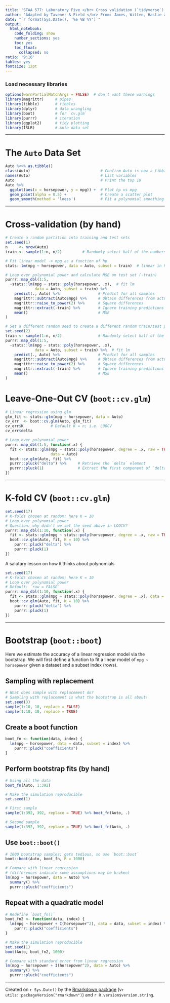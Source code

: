 ```yaml
---
title: 'STAA 577: Laboratory Five </br> Cross validation (`tidyverse`)'
author: 'Adapted by Tavener & Field </br> From: James, Witten, Hastie and Tibshirani'
date: "`r format(Sys.Date(), '%e %B %Y')`"
output:
  html_notebook:
    code_folding: show
    number_sections: yes
    toc: yes
    toc_float:
      collapsed: no
ratio: '9:16'
tables: yes
fontsize: 12pt
---
```



### Load necessary libraries {-}
```r
options(warnPartialMatchArgs = FALSE)  # don't want these warnings
library(magrittr)     # pipes
library(tibble)       # tibbles
library(dplyr)        # data wrangling
library(boot)         # for `cv.glm`
library(purrr)        # iteration
library(ggplot2)      # tidy plotting
library(ISLR)         # Auto data set
```

---------------------------

# The `Auto` Data Set
```r
Auto %<>% as.tibble()
class(Auto)                               # Confirm Auto is now a tibble
names(Auto)                               # List variables
Auto                                      # Print the top 10
Auto %>%                                  
  ggplot(aes(x = horsepower, y = mpg)) +  # Plot hp vs mpg
  geom_point(alpha = 0.5) +               # Create a scatter plot
  geom_smooth(method = 'loess')           # Fit a polynomial smoothing function
```


------------------------------


# Cross-validation (by hand)

```r
# Create a random partition into training and test sets
set.seed(1)
n     <- nrow(Auto)
train <- sample(1:n, n/2)         # Randomly select half of the numbers 1 to n

# Fit linear model -> mpg as a function of hp
stats::lm(mpg ~ horsepower, data = Auto, subset = train)  # linear in horsepower

# Loop over polynomial power and calculate MSE on test set (-train)
purrr::map_dbl(1:5,
  ~stats::lm(mpg ~ stats::poly(horsepower, .x),  # fit lm
             data = Auto, subset = train) %>%  
    predict(., Auto) %>%                 # Predict for all samples
    magrittr::subtract(Auto$mpg) %>%     # Obtain differences from actual values
    magrittr::raise_to_power(2) %>%      # Square differences
    magrittr::extract(-train) %>%        # Ignore training predictions
    mean()                               # MSE
)

# Set a different random seed to create a different random train/test partition
set.seed(2)
train <- sample(1:n, n/2)                # Randomly select half of the numbers 1 to n
purrr::map_dbl(1:5,
  ~stats::lm(mpg ~ stats::poly(horsepower, .x),
             data = Auto, subset = train) %>%  # fit lm
    predict(., Auto) %>%                 # Predict for all samples
    magrittr::subtract(Auto$mpg) %>%     # Obtain differences from actual values
    magrittr::raise_to_power(2) %>%      # Square differences
    magrittr::extract(-train) %>%        # Ignore training predictions
    mean()                               # MSE
)
```



# Leave-One-Out CV (`boot::cv.glm`)


```r
# Linear regression using glm
glm_fit <- stats::glm(mpg ~ horsepower, data = Auto)
cv_err  <- boot::cv.glm(Auto, glm_fit)
cv_err$K            # Default K = n; i.e. LOOCV
cv_err$delta
```

```r
# Loop over polynomial power
purrr::map_dbl(1:5, function(.x) {
  fit <- stats::glm(mpg ~ stats::poly(horsepower, degree = .x, raw = TRUE),
                    data = Auto)
  boot::cv.glm(Auto, fit) %>%
  purrr::pluck("delta") %>%     # Retrieve the `delta` element
  purrr::pluck(1)               # Extract the first component of `delta`
})
```


-------------------------


# K-fold CV (`boot::cv.glm`)
```r
set.seed(17)
# K-folds chosen at random; here K = 10
# Loop over polynomial power
# Question: why didn't we set the seed above in LOOCV?
purrr::map_dbl(1:10, function(.x) {
  fit <- stats::glm(mpg ~ stats::poly(horsepower, degree = .x, raw = TRUE), data = Auto)
  boot::cv.glm(Auto, fit, K = 10) %>%
    purrr::pluck("delta") %>%
    purrr::pluck(1)
})
```

A salutary lesson on how `R` thinks about polynomials

```r
set.seed(17)
# K-folds chosen at random; here K = 10
# Loop over polynomial power
# Default: `raw = FALSE`
purrr::map_dbl(1:10, function(.x) {
  fit <- stats::glm(mpg ~ stats::poly(horsepower, degree = .x), data = Auto)
  boot::cv.glm(Auto, fit, K = 10) %>%
    purrr::pluck("delta") %>%
    purrr::pluck(1)
})
```

--------------------

# Bootstrap (`boot::boot`)

Here we estimate the accuracy of a linear regression model via the bootstrap.
We will first define a function to fit a linear model of `mpg ~ horsepower`
given a dataset and a subset index (rows).

## Sampling with replacement
```r
# What does sample with replacement do?
# Sampling with replacement is what the bootstrap is all about!
set.seed(3)
sample(1:10, 10, replace = FALSE)
sample(1:10, 10, replace = TRUE)
```

## Create a boot function
```r
boot_fn <- function(data, index) {
  lm(mpg ~ horsepower, data = data, subset = index) %>%
    purrr::pluck("coefficients")
}
```

## Perform bootstrap fits (by hand)
```r
# Using all the data
boot_fn(Auto, 1:392)

# Make the simulation reproducible
set.seed(1)

# First sample
sample(1:392, 392, replace = TRUE) %>% boot_fn(Auto, .)

# Second sample
sample(1:392, 392, replace = TRUE) %>% boot_fn(Auto, .)
```


## Use `boot::boot()`
```r
# 1000 bootstrap samples; gets tedious, so use `boot::boot`
boot::boot(Auto, boot_fn, R = 1000)

# Compare with linear regression
# (differences indicate some assumptions may be broken)
lm(mpg ~ horsepower, data = Auto) %>%
  summary() %>%
  purrr::pluck("coefficients")
```

## Repeat with a quadratic model

```r
# Redefine `boot_fn()`
boot_fn2 <- function(data, index) {
  lm(mpg ~ horsepower + I(horsepower^2), data = data, subset = index) %>%
    purrr::pluck("coefficients")
}

# Make the simulation reproducible
set.seed(1)
boot(Auto, boot_fn2, 1000)

# Compare with standard error from linear regression
lm(mpg ~ horsepower + I(horsepower^2), data = Auto) %>%
  summary() %>%
  purrr::pluck("coefficients")
```


<!--
# Comments
## Major
### The first LOOCV loop over the polynomial power mysteriously crashes on the second time through the loop. Lines 93--100. The syntax is identical to lines 122--126 and the loop completes successfully if I introduce K=10 say to the boot::cv.glm command. 

## FIXED BY SJT:  You do not want to use "raw" polynomials!

* I could not reproduce this error, the poly(raw = TRUE) is the same as poly(raw = FALSE)
 -->

-------------------------

Created on `r Sys.Date()` by the [Rmarkdown package](https://github.com/rstudio/rmarkdown)
(v`r utils::packageVersion("rmarkdown")`) and `r R.version$version.string`.
